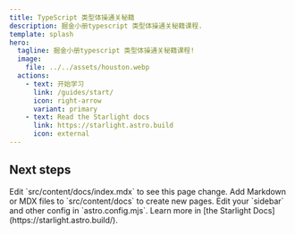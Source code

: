 ```yaml
---
title: TypeScript 类型体操通关秘籍
description: 掘金小册typescript 类型体操通关秘籍课程.
template: splash
hero:
  tagline: 掘金小册typescript 类型体操通关秘籍课程!
  image:
    file: ../../assets/houston.webp
  actions:
    - text: 开始学习
      link: /guides/start/
      icon: right-arrow
      variant: primary
    - text: Read the Starlight docs
      link: https://starlight.astro.build
      icon: external
---
```



## Next steps

<CardGrid stagger>
	<Card title="Update content" icon="pencil">  
		Edit `src/content/docs/index.mdx` to see this page change.
	</Card>
	<Card title="Add new content" icon="add-document">
		Add Markdown or MDX files to `src/content/docs` to create new pages.
	</Card>
	<Card title="Configure your site" icon="setting">
		Edit your `sidebar` and other config in `astro.config.mjs`.
	</Card>
	<Card title="Read the docs" icon="open-book">
		Learn more in [the Starlight Docs](https://starlight.astro.build/).
	</Card>
</CardGrid>
